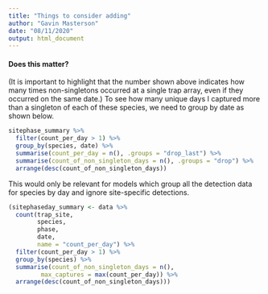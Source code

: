 ```yaml
---
title: "Things to consider adding"
author: "Gavin Masterson"
date: "08/11/2020"
output: html_document
---
```


#### Does this matter? 

(It is important to highlight that the number shown above indicates how many times non-singletons occurred at a single trap array, even if they occurred on the same date.)
To see how many unique days I captured more than a singleton of each of these species, we need to group by date as shown below.

```r
sitephase_summary %>% 
  filter(count_per_day > 1) %>% 
  group_by(species, date) %>% 
  summarise(count_per_day = n(), .groups = "drop_last") %>% 
  summarise(count_of_non_singleton_days = n(), .groups = "drop") %>% 
  arrange(desc(count_of_non_singleton_days))
```

This would only be relevant for models which group all the detection data for species by day and ignore site-specific detections.


```r
(sitephaseday_summary <- data %>%
  count(trap_site, 
        species,
        phase, 
        date,
        name = "count_per_day") %>%
  filter(count_per_day > 1) %>% 
  group_by(species) %>% 
  summarise(count_of_non_singleton_days = n(),
         max_captures = max(count_per_day)) %>% 
  arrange(desc(count_of_non_singleton_days)))
```
